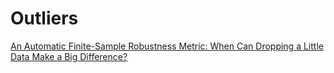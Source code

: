 # Outliers {.unnumbered}

[An Automatic Finite-Sample Robustness Metric: When Can Dropping a Little Data Make a Big Difference?](https://arxiv.org/abs/2011.14999)